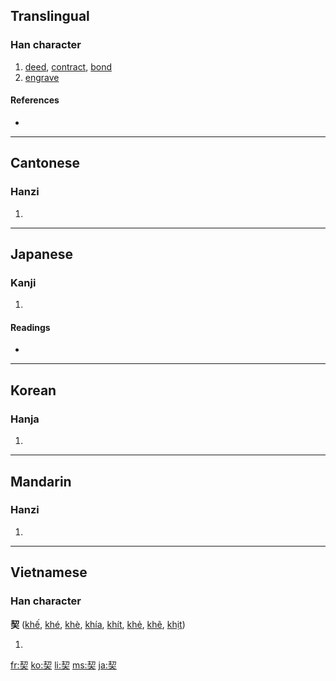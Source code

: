 {{also|契}}
==Translingual==

===Han character===
{{Han char|rn=37|rad=大|as=06|sn=9|four=5743<sub>2</sub>|canj=手竹大 (QHK)}}

# [[deed]], [[contract]], [[bond]]
# [[engrave]]

====References====
* {{Han ref|kx=0251.210|dkj=05917|dj=0513.010|hdz=10536.100|uh=5951|ud=22865|bh=ABB4|bd=43956}}

----

==Cantonese==

===Hanzi===
{{yue-hanzi|jyut=|y=kai3, kit3}}

# {{defn|Cantonese}}

----

==Japanese==

===Kanji===
{{ja-kanji|grade=c|rs=大06}}

# {{defn|Japanese}}

====Readings====
* {{ja-readings|on=[[せつ]] (setsu), [[けい]] (kei)|kun=[[ちぎる]] (chigiru), [[きざむ]] (kizamu), [[わりふ]] (warifu)}}

----

==Korean==

===Hanja===
{{ko-hanja|hangeul=[[계]], [[글]]|rv=gye, geul|mr=kye, kŭl}}

# {{defn|Korean}}

----

==Mandarin==

===Hanzi===
{{cmn-hanzi|pin=[[qì]] ([[qi4]])|wg=ch'i<sup>4</sup>}}

# {{defn|Mandarin}}

----

==Vietnamese==

===Han character===
'''契''' ([[khế]], [[khé]], [[khè]], [[khía]], [[khít]], [[khẻ]], [[khẽ]], [[khịt]])

# {{defn|Vietnamese}}

[[fr:契]]
[[ko:契]]
[[li:契]]
[[ms:契]]
[[ja:契]]